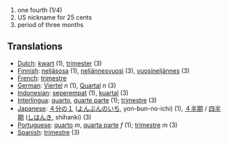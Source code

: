# one fourth (1/4)
# US nickname for 25 cents
# period of three months

==Translations==

* [[Dutch]]: [[kwart]] (1), [[trimester]] (3)
* [[Finnish]]: [[neljäsosa]] (1), [[neljännesvuosi]] (3), [[vuosineljännes]] (3)
* [[French]]: [[trimestre]]
* [[German]]: [[Viertel]] ''n'' (1), [[Quartal]] ''n'' (3)
* [[Indonesian]]: [[seperempat]] (1), [[kuartal]] (3)
* [[Interlingua]]: [[quarto]], [[quarte parte]] (1); [[trimestre]] (3)
* [[Japanese]]: [[４分の１]] ([[よんぶんのいち]], yon-bun-no-ichi) (1), [[４半期]] / [[四半期]] ([[しはんき]], shihanki) (3)
* [[Portuguese]]: [[quarto]] ''m'', [[quarta parte]] ''f'' (1); [[trimestre]] ''m'' (3)
* [[Spanish]]: [[trimestre]] (3)